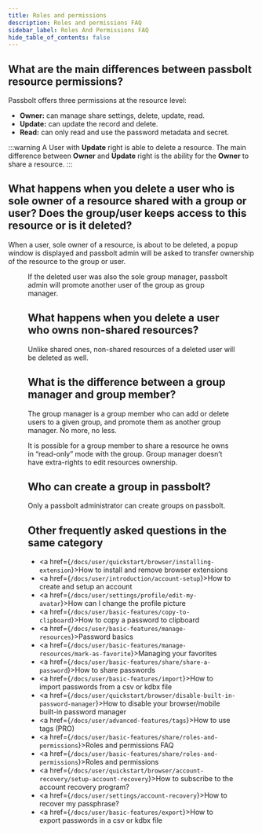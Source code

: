 ```yaml
---
title: Roles and permissions
description: Roles and permissions FAQ
sidebar_label: Roles And Permissions FAQ
hide_table_of_contents: false
---
```



##  What are the main differences between passbolt resource permissions?

Passbolt offers three permissions at the resource level:

* <b>Owner:</b> can manage share settings, delete, update, read.
* <b>Update:</b> can update the record and delete.
* <b>Read:</b> can only read and use the password metadata and secret.

:::warning
A User with <b>Update</b> right is able to delete a resource. The main difference between <b>Owner</b> and <b>Update</b>
 right is the ability for the <b>Owner</b> to share a resource.
:::

## What happens when you delete a user who is sole owner of a resource shared with a group or user? Does the group/user keeps access to this resource or is it deleted?


When a user, sole owner of a resource, is about to be deleted, a popup window is displayed and passbolt admin will be asked to transfer ownership of the resource to the group or user.
<Figure
  src={
    '/img/help/2022/05/delete-user-group.png'
  }
  caption="fig. Shared password ownership transfer"
  alt="Shared password ownership transfer"
/>


If the deleted user was also the sole group manager, passbolt admin will promote another user of the group as group manager.

## What happens when you delete a user who owns non-shared resources?

Unlike shared ones, non-shared resources of a deleted user will be deleted as well.

## What is the difference between a group manager and group member?

The group manager is a group member who can add or delete users to a given group, and promote them as another group manager. No more, no less.

It is possible for a group member to share a resource he owns in “read-only” mode with the group. Group manager doesn’t have extra-rights to edit resources ownership.

## Who can create a group in passbolt?

Only a passbolt administrator can create groups on passbolt.

## Other frequently asked questions in the same category

* <a href={`/docs/user/quickstart/browser/installing-extension`}>How to install and remove browser extensions</a>
* <a href={`/docs/user/introduction/account-setup`}>How to create and setup an account</a>
* <a href={`/docs/user/settings/profile/edit-my-avatar`}>How can I change the profile picture</a>
* <a href={`/docs/user/basic-features/copy-to-clipboard`}>How to copy a password to clipboard</a>
* <a href={`/docs/user/basic-features/manage-resources`}>Password basics</a>
* <a href={`/docs/user/basic-features/manage-resources/mark-as-favorite`}>Managing your favorites</a>
* <a href={`/docs/user/basic-features/share/share-a-password`}>How to share passwords</a>
* <a href={`/docs/user/basic-features/import`}>How to import passwords from a csv or kdbx file</a>
* <a href={`/docs/user/quickstart/browser/disable-built-in-password-manager`}>How to disable your browser/mobile built-in password manager</a>
* <a href={`/docs/user/advanced-features/tags`}>How to use tags (PRO)</a>
* <a href={`/docs/user/basic-features/share/roles-and-permissions`}>Roles and permissions FAQ</a>
* <a href={`/docs/user/basic-features/share/roles-and-permissions`}>Roles and permissions</a>
* <a href={`/docs/user/quickstart/browser/account-recovery/setup-account-recovery`}>How to subscribe to the account recovery program?</a>
* <a href={`/docs/user/settings/account-recovery`}>How to recover my passphrase?</a>
* <a href={`/docs/user/basic-features/export`}>How to export passwords in a csv or kdbx file</a>
